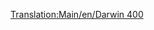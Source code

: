 [[Translation:Main/en/Darwin 400]]
{{Template:Avion/Fr
|Nom=Darwin 400
|Image=[[File:en/Boeing757.png|Darwin 400]]
|Coût=36 919 (73 828)
|Vitesse=947 km/h (592 MPH)
|Entretien=5 906 (11 812)
|Conception=1982
|Vie=25
|Capacité=200 passagers & 25 sacs de courrier
|Description=Avion à réaction standard, préférant les grands aéroports.
|Réalité=[http://www.wikipedia.org/wiki/fr:Boeing 757 Boeing 757]
}}